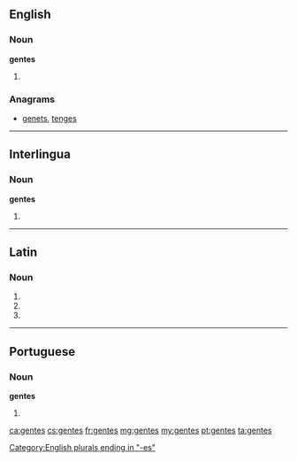 ==English==

===Noun===
'''gentes'''

# {{plural of|gens}}

===Anagrams===
* [[genets#English|genets]], [[tenges#English|tenges]]

[[Category:English plurals ending in "-es"]]

----

==Interlingua==

===Noun===
'''gentes'''

# {{plural of|gente|lang=ia}}

----

==Latin==

===Noun===
{{la-noun-form|gentēs}}

# {{inflection of|gēns||nom|p|lang=la}}
# {{inflection of|gēns||acc|p|lang=la}}
# {{inflection of|gēns||voc|p|lang=la}}

----

==Portuguese==

===Noun===
{{wikipedia|dab=gentes}}
'''gentes'''

# {{pt-noun form of|gente|onlyf|pl}}

[[ca:gentes]]
[[cs:gentes]]
[[fr:gentes]]
[[mg:gentes]]
[[my:gentes]]
[[pt:gentes]]
[[ta:gentes]]
